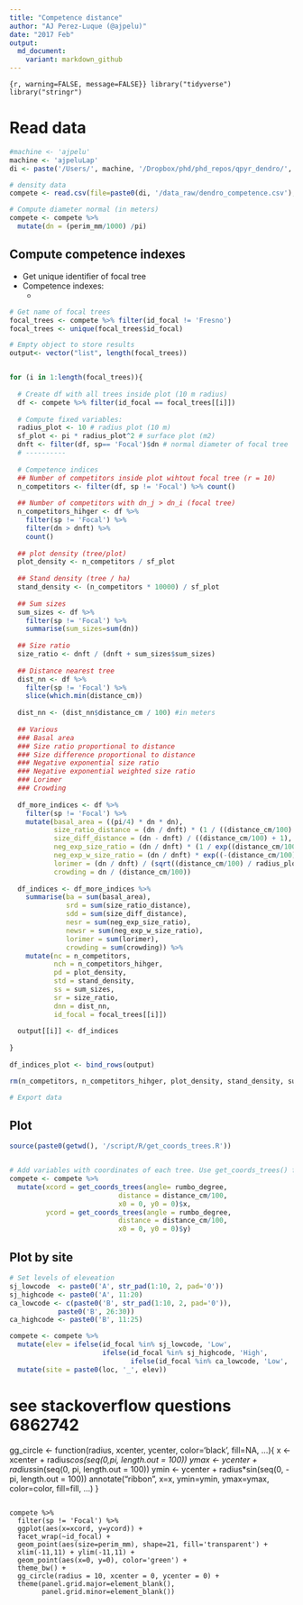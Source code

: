 ```yaml
---
title: "Competence distance"
author: "AJ Perez-Luque (@ajpelu)"
date: "2017 Feb"
output:  
  md_document:
    variant: markdown_github
---
```


```{r, warning=FALSE, message=FALSE}}
library("tidyverse")
library("stringr")
```


# Read data 
```r
#machine <- 'ajpelu'
machine <- 'ajpeluLap'
di <- paste('/Users/', machine, '/Dropbox/phd/phd_repos/qpyr_dendro/', sep='')

# density data 
compete <- read.csv(file=paste0(di, '/data_raw/dendro_competence.csv'), header=TRUE, sep=',')
```


```r
# Compute diameter normal (in meters)
compete <- compete %>% 
  mutate(dn = (perim_mm/1000) /pi) 
```

## Compute competence indexes

* Get unique identifier of focal tree 
* Competence indexes: 
    * 

```r
# Get name of focal trees
focal_trees <- compete %>% filter(id_focal != 'Fresno') 
focal_trees <- unique(focal_trees$id_focal)

# Empty object to store results 
output<- vector("list", length(focal_trees))


for (i in 1:length(focal_trees)){ 
  
  # Create df with all trees inside plot (10 m radius)
  df <- compete %>% filter(id_focal == focal_trees[[i]])
  
  # Compute fixed variables: 
  radius_plot <- 10 # radius plot (10 m)
  sf_plot <- pi * radius_plot^2 # surface plot (m2)
  dnft <- filter(df, sp== 'Focal')$dn # normal diameter of focal tree    
  # ----------
  
  # Competence indices 
  ## Number of competitors inside plot wihtout focal tree (r = 10)
  n_competitors <- filter(df, sp != 'Focal') %>% count()
  
  ## Number of competitors with dn_j > dn_i (focal tree)
  n_competitors_hihger <- df %>%
    filter(sp != 'Focal') %>%
    filter(dn > dnft) %>% 
    count()
  
  ## plot density (tree/plot)
  plot_density <- n_competitors / sf_plot
  
  ## Stand density (tree / ha) 
  stand_density <- (n_competitors * 10000) / sf_plot
  
  ## Sum sizes 
  sum_sizes <- df %>% 
    filter(sp != 'Focal') %>%
    summarise(sum_sizes=sum(dn))
  
  ## Size ratio 
  size_ratio <- dnft / (dnft + sum_sizes$sum_sizes)
  
  ## Distance nearest tree
  dist_nn <- df %>% 
    filter(sp != 'Focal') %>% 
    slice(which.min(distance_cm))
  
  dist_nn <- (dist_nn$distance_cm / 100) #in meters 
  
  ## Various 
  ### Basal area
  ### Size ratio proportional to distance 
  ### Size difference proportional to distance 
  ### Negative exponential size ratio
  ### Negative exponential weighted size ratio
  ### Lorimer 
  ### Crowding 
  
  df_more_indices <- df %>%
    filter(sp != 'Focal') %>%
    mutate(basal_area = ((pi/4) * dn * dn), 
           size_ratio_distance = (dn / dnft) * (1 / ((distance_cm/100) + 1)),
           size_diff_distance = (dn - dnft) / ((distance_cm/100) + 1),
           neg_exp_size_ratio = (dn / dnft) * (1 / exp((distance_cm/100) + 1)),
           neg_exp_w_size_ratio = (dn / dnft) * exp((-(distance_cm/100) + 1) / (dn + dnft)),
           lorimer = (dn / dnft) / (sqrt((distance_cm/100) / radius_plot)),
           crowding = dn / (distance_cm/100))
  
  df_indices <- df_more_indices %>% 
    summarise(ba = sum(basal_area),
              srd = sum(size_ratio_distance),
              sdd = sum(size_diff_distance),
              nesr = sum(neg_exp_size_ratio),
              newsr = sum(neg_exp_w_size_ratio),
              lorimer = sum(lorimer),
              crowding = sum(crowding)) %>% 
    mutate(nc = n_competitors,
           nch = n_competitors_hihger,
           pd = plot_density,
           std = stand_density,
           ss = sum_sizes,
           sr = size_ratio,
           dnn = dist_nn,
           id_focal = focal_trees[[i]])
  
  output[[i]] <- df_indices
  
}          
    
df_indices_plot <- bind_rows(output)

rm(n_competitors, n_competitors_hihger, plot_density, stand_density, sum_sizes, size_ratio, dist_nn, df, df_indices, output, df_more_indices, dnft)

# Export data 

```



## Plot 

```r
source(paste0(getwd(), '/script/R/get_coords_trees.R')) 


# Add variables with coordinates of each tree. Use get_coords_trees() function 
compete <- compete %>% 
  mutate(xcord = get_coords_trees(angle= rumbo_degree, 
                           distance = distance_cm/100,
                           x0 = 0, y0 = 0)$x,
         ycord = get_coords_trees(angle = rumbo_degree, 
                           distance = distance_cm/100,
                           x0 = 0, y0 = 0)$y)
```

## Plot by site 
```r
# Set levels of eleveation 
sj_lowcode  <- paste0('A', str_pad(1:10, 2, pad='0'))
sj_highcode <- paste0('A', 11:20)
ca_lowcode <- c(paste0('B', str_pad(1:10, 2, pad='0')),
            paste0('B', 26:30))
ca_highcode <- paste0('B', 11:25)

compete <- compete %>% 
  mutate(elev = ifelse(id_focal %in% sj_lowcode, 'Low',
                       ifelse(id_focal %in% sj_highcode, 'High',
                              ifelse(id_focal %in% ca_lowcode, 'Low', 'High')))) %>%
  mutate(site = paste0(loc, '_', elev))
```







# see stackoverflow questions 6862742
gg_circle <- function(radius, xcenter, ycenter, color='black', fill=NA, ...){
  x <- xcenter + radius*cos(seq(0,pi, length.out = 100))
  ymax <- ycenter + radius*sin(seq(0, pi, length.out = 100))
  ymin <- ycenter + radius*sin(seq(0, -pi, length.out = 100))
  annotate("ribbon", x=x, ymin=ymin, ymax=ymax, color=color, fill=fill, ...)
}
```

compete %>%  
  filter(sp != 'Focal') %>%
  ggplot(aes(x=xcord, y=ycord)) + 
  facet_wrap(~id_focal) + 
  geom_point(aes(size=perim_mm), shape=21, fill='transparent') + 
  xlim(-11,11) + ylim(-11,11) + 
  geom_point(aes(x=0, y=0), color='green') +
  theme_bw() +
  gg_circle(radius = 10, xcenter = 0, ycenter = 0) +
  theme(panel.grid.major=element_blank(), 
        panel.grid.minor=element_blank()) 
```


```r

```




